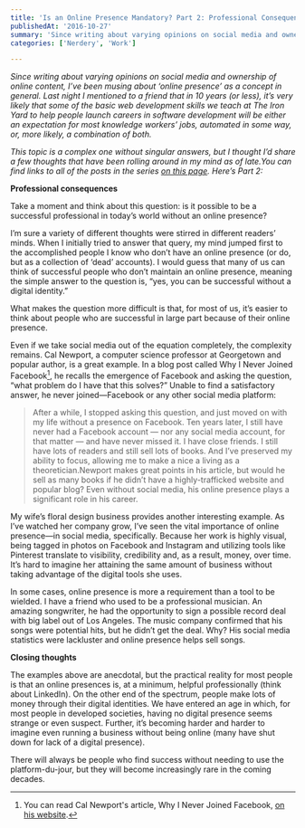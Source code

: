 ```yaml
---
title: 'Is an Online Presence Mandatory? Part 2: Professional Consequences'
publishedAt: '2016-10-27'
summary: 'Since writing about varying opinions on social media and ownership of online content, I’ve been musing about ‘online presence’ as a concept in general. Last night I mentioned to a friend that in 10 ye...'
categories: ['Nerdery', 'Work']

---
```


*Since writing about varying opinions on social media and ownership of online content, I’ve been musing about ‘online presence’ as a concept in general. Last night I mentioned to a friend that in 10 years (or less), it’s very likely that some of the basic web development skills we teach at The Iron Yard to help people launch careers in software development will be either an expectation for most knowledge workers’ jobs, automated in some way, or, more likely, a combination of both.*

*This topic is a complex one without singular answers, but I thought I’d share a few thoughts that have been rolling around in my mind as of late.You can find links to all of the posts in the series [on this page](/blog/is-an-online-presence-mandatory-part-1-social-consequences). Here’s Part 2:*

**Professional consequences**

Take a moment and think about this question: is it possible to be a successful professional in today’s world without an online presence?

I’m sure a variety of different thoughts were stirred in different readers’ minds. When I initially tried to answer that query, my mind jumped first to the accomplished people I know who don’t have an online presence (or do, but as a collection of ‘dead’ accounts). I would guess that many of us can think of successful people who don’t maintain an online presence, meaning the simple answer to the question is, “yes, you can be successful without a digital identity.”

What makes the question more difficult is that, for most of us, it’s easier to think about people who are successful in large part because of their online presence. 

Even if we take social media out of the equation completely, the complexity remains. Cal Newport, a computer science professor at Georgetown and popular author, is a great example. In a blog post called Why I Never Joined Facebook[^1], he recalls the emergence of Facebook and asking the question, “what problem do I have that this solves?” Unable to find a satisfactory answer, he never joined—Facebook or any other social media platform:

> After a while, I stopped asking this question, and just moved on with my life without a presence on Facebook. Ten years later, I still have never had a Facebook account — nor any social media account, for that matter — and have never missed it. I have close friends. I still have lots of readers and still sell lots of books. And I’ve preserved my ability to focus, allowing me to make a nice a living as a theoretician.Newport makes great points in his article, but would he sell as many books if he didn’t have a highly-trafficked website and popular blog? Even without social media, his online presence plays a significant role in his career.

My wife’s floral design business provides another interesting example. As I’ve watched her company grow, I’ve seen the vital importance of online presence—in social media, specifically. Because her work is highly visual, being tagged in photos on Facebook and Instagram and utilizing tools like Pinterest translate to visibility, credibility and, as a result, money, over time. It’s hard to imagine her attaining the same amount of business without taking advantage of the digital tools she uses. 

In some cases, online presence is more a requirement than a tool to be wielded. I have a friend who used to be a professional musician. An amazing songwriter, he had the opportunity to sign a possible record deal with big label out of Los Angeles. The music company confirmed that his songs were potential hits, but he didn’t get the deal. Why? His social media statistics were lackluster and online presence helps sell songs.

**Closing thoughts**

The examples above are anecdotal, but the practical reality for most people is that an online presences is, at a minimum, helpful professionally (think about LinkedIn). On the other end of the spectrum, people make lots of money through their digital identities. We have entered an age in which, for most people in developed societies, having no digital presence seems strange or even suspect. Further, it’s becoming harder and harder to imagine even running a business without being online (many have shut down for lack of a digital presence).

There will always be people who find success without needing to use the platform-du-jour, but they will become increasingly rare in the coming decades.

[^1]: You can read Cal Newport's article, Why I Never Joined Facebook, [on his website](http://calnewport.com/blog/2013/09/18/why-i-never-joined-facebook/).
